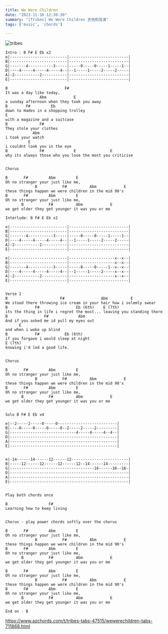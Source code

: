 ```yaml
---
title: We Were Children
date: "2023-11-10 12:30:30"
summary: "[Tribes] We Were Children 吉他和弦谱"
tags: ['music', 'chords']

---
```

![tribes](./images/tribes-band.jpg)

```
Intro : B F# E Eb x2
e|-------------------------|--------------------------|
B|-------------------------|--------------------------|
G|-------4-----------3-----|-----0-----0-----1-----1--|
D|----4-----4-----4-----4--|--1-----1-----2-----2-----|
A|-2-----------2-----------|--------------------------|
E|-------------------------|--------------------------|

B                         F#  
It was a day like today,
               Abm            E 
a sunday afternoon when they took you away
B        F#         Eb 
down to Hades in a shopping trolley
E 
with a magazine and a suitcase
B              F# 
They stole your clothes 
            Abm 
i took your watch 
          E 
i couldnt look you in the eye 
B              F#             E               E 
why its always those who you love the most you criticise


Chorus

B       F#         Abm         E 
Oh no stranger your just like me,
             B           F#          Abm            E 
these things happen we were children in the mid 90's
B       F#         Abm         E 
Oh no stranger your just like me,
       B           F#          Abm            E 
we get older they get younger it was you or me

Interlude: B F# E Eb x2

e|-------------------------|--------------------------|
B|-------------------------|--------------------------|
G|-------4-----------3-----|-----0-----0-----1-----1--|
D|----4-----4-----4-----4--|--1-----1-----2-----2-----|
A|-2-----------2-----------|--------------------------|
E|-------------------------|--------------------------|

e|-------------------------|--------------------x--x--|
B|-------------------------|--------------------x--x--|
G|-------4-----------3-----|-----0-----0-----1--x--x--|
D|----4-----4-----4-----4--|--1-----1-----2-----x--x--|
A|-2-----------2-----------|--------------------x--x--|
E|-------------------------|--------------------------|


Verse 2
B                       F#                Abm          E        
We stood there throwing ice cream in your hair how i solemly swear
B            F#                Eb (6th)    E (7th)
its the thing in life i regret the most... leaving you standing there
B                F#             Abm 
And if you asked me id pull my eyes out 
      E 
and when i woke up blind
B            F#           Eb (6th)
if you forgave i would sleep at night 
E (7th)
knowing i'd led a good life.


Chorus

B       F#         Abm         E 
Oh no stranger your just like me,
             B           F#          Abm            E 
these things happen we were children in the mid 90's
B       F#         Abm         E 
Oh no stranger your just like me,
       B           F#          Abm            E 
we get older they get younger it was you or me


Solo B F# E Eb x4

e|--2-----2-----0-----0--------------------------|
B|----0-----0-----0-----0--2-----2-----2---------|
G|-----------------------------4-----4-----4--4--|
D|-----------------------------------------------|
A|-----------------------------------------------|
E|-----------------------------------------------|


e|-14------14------12------12-------------------------|
B|-----12------12------12------12--14------14---------|
G|-------------------------------------16------16--16-|
D|----------------------------------------------------|
A|----------------------------------------------------|
E|----------------------------------------------------|


Play both chords once

B                  F# 
Learning how to keep living


Chorus - play power chords softly over the chorus

B       F#         Abm         E 
Oh no stranger your just like me,
             B           F#          Abm            E 
these things happen we were children in the mid 90's
B       F#         Abm         E 
Oh no stranger your just like me,
       B           F#          Abm            E 
we get older they get younger it was you or me

B       F#         Abm         E 
Oh no stranger your just like me,
             B           F#          Abm            E 
these things happen we were children in the mid 90's
B       F#         Abm         E 
Oh no stranger your just like me,
       B           F#          Abm            E 
we get older they get younger it was you or me

End on - B 
```
            
https://www.azchords.com/t/tribes-tabs-47515/wewerechildren-tabs-711868.html